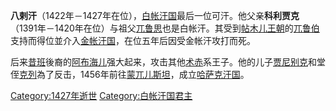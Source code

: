 '''八剌汗'''（1422年－1427年在位），[[白帐汗国|白帐汗国]]最后一位可汗。他父亲'''科利贾克'''（1391年－1420年在位）与祖父[[兀鲁思|兀鲁思]]也是白帐汗。其受到[[帖木儿王朝|帖木儿王朝]]的[[兀鲁伯|兀鲁伯]]支持而得位並介入[[欽察汗國|金帐汗国]]，在位五年后因受金帐汗攻打而死。

后来[[昔班|昔班]]後裔的[[阿布海儿|阿布海儿]]强大起来，攻击其他[[术赤|术赤]]系王子。他的儿子[[贾尼别克|贾尼别克]]和堂侄[[克列汗|克列]]為了反击，1456年前往[[蒙兀儿斯坦|蒙兀儿斯坦]]，成立[[哈萨克汗国|哈萨克汗国]]。

{{s-start}}
{{s-bef|before=[[兀魯·穆罕默德|兀魯·穆罕默德]]}}
{{s-ttl|title=[[欽察汗國世系圖|金帳汗國君主]]|years=1423年–1426年}}
{{s-aft|after=[[兀魯·穆罕默德|兀魯·穆罕默德]]}}
{{s-bef|before=[[兀魯·穆罕默德|兀魯·穆罕默德]]}}
{{s-ttl|title=[[欽察汗國世系圖|金帳汗國君主]]|years=1427年–1428年}}
{{s-aft|after=[[兀魯·穆罕默德|兀魯·穆罕默德]]}}
{{end}}


{{亚洲政治人物小作品}}
[[Category:1427年逝世|Category:1427年逝世]]
[[Category:白帐汗国君主|Category:白帐汗国君主]]